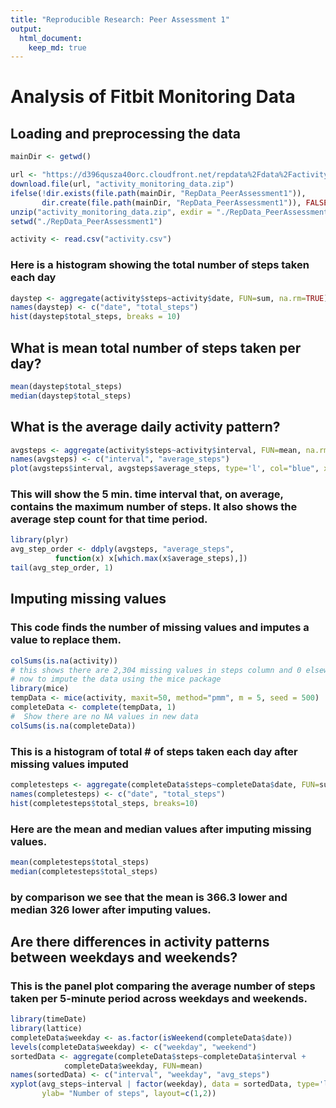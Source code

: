 ```yaml
---
title: "Reproducible Research: Peer Assessment 1"
output: 
  html_document:
    keep_md: true
---
```

# Analysis of Fitbit Monitoring Data

## Loading and preprocessing the data
```r
mainDir <- getwd()

url <- "https://d396qusza40orc.cloudfront.net/repdata%2Fdata%2Factivity.zip"
download.file(url, "activity_monitoring_data.zip")
ifelse(!dir.exists(file.path(mainDir, "RepData_PeerAssessment1")),
       dir.create(file.path(mainDir, "RepData_PeerAssessment1")), FALSE)
unzip("activity_monitoring_data.zip", exdir = "./RepData_PeerAssessment1")
setwd("./RepData_PeerAssessment1")

activity <- read.csv("activity.csv")
```
### Here is a histogram showing the total number of steps taken each day
```r
daystep <- aggregate(activity$steps~activity$date, FUN=sum, na.rm=TRUE)
names(daystep) <- c("date", "total_steps")
hist(daystep$total_steps, breaks = 10)
```

## What is mean total number of steps taken per day?
```r
mean(daystep$total_steps)
median(daystep$total_steps)
```


## What is the average daily activity pattern?
```r
avgsteps <- aggregate(activity$steps~activity$interval, FUN=mean, na.rm=TRUE)
names(avgsteps) <- c("interval", "average_steps")
plot(avgsteps$interval, avgsteps$average_steps, type='l', col="blue", xlab="interval", ylab="steps taken", main = "Average steps taken for each 5 min. time interval")
```
### This will show the 5 min. time interval that, on average, contains the maximum number of steps.  It also shows the average step count for that time period.
```r
library(plyr)
avg_step_order <- ddply(avgsteps, "average_steps",
          function(x) x[which.max(x$average_steps),])
tail(avg_step_order, 1)
```

## Imputing missing values
### This code finds the number of missing values and imputes a value to replace them.
```r
colSums(is.na(activity))
# this shows there are 2,304 missing values in steps column and 0 elsewhere
# now to impute the data using the mice package
library(mice)
tempData <- mice(activity, maxit=50, method="pmm", m = 5, seed = 500)
completeData <- complete(tempData, 1)
#  Show there are no NA values in new data
colSums(is.na(completeData))
```

### This is a histogram of total # of steps taken each day after missing values imputed
```r
completesteps <- aggregate(completeData$steps~completeData$date, FUN=sum)
names(completesteps) <- c("date", "total_steps")
hist(completesteps$total_steps, breaks=10)
```

###  Here are the mean and median values after imputing missing values.
```r
mean(completesteps$total_steps)
median(completesteps$total_steps)
```
### by comparison we see that the mean is 366.3 lower and median 326 lower after imputing values.


## Are there differences in activity patterns between weekdays and weekends?
###  This is the panel plot comparing the average number of steps taken per 5-minute period across weekdays and weekends.
```r
library(timeDate)
library(lattice)
completeData$weekday <- as.factor(isWeekend(completeData$date))
levels(completeData$weekday) <- c("weekday", "weekend")
sortedData <- aggregate(completeData$steps~completeData$interval + 
            completeData$weekday, FUN=mean)
names(sortedData) <- c("interval", "weekday", "avg_steps")
xyplot(avg_steps~interval | factor(weekday), data = sortedData, type='l',
       ylab= "Number of steps", layout=c(1,2))
```
